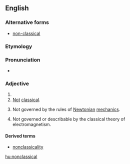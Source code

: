 ==English==
===Alternative forms===
*[[non-classical]]

===Etymology===

{{prefix|non|classical}}

===Pronunciation===

*{{IPA|nɑnˈklæsɪkəl}}

===Adjective===
{{en-adj}}

#
# [[not|Not]] [[classical]].
# {{physics}} Not governed by the rules of [[Newtonian]] [[mechanics]].
# {{electromagnetism}} Not governed or describable by the classical theory of electromagnetism.
====Derived terms====
*[[nonclassicality]]

[[hu:nonclassical]]